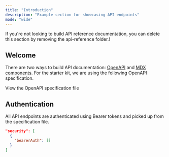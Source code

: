 ```yaml
---
title: "Introduction"
description: "Example section for showcasing API endpoints"
mode: "wide"
---
```



<MySnippet />

<Note>
  If you're not looking to build API reference documentation, you can delete
  this section by removing the api-reference folder.!
</Note>

## Welcome

There are two ways to build API documentation: [OpenAPI](https://mintlify.com/docs/api-playground/openapi/setup) and [MDX components](https://mintlify.com/docs/api-playground/mdx/configuration). For the starter kit, we are using the following OpenAPI specification.

<Card title="Plant Store Endpoints" icon="leaf" href="https://github.com/mintlify/starter/blob/main/api-reference/openapi.json">
  View the OpenAPI specification file
</Card>

## Authentication

All API endpoints are authenticated using Bearer tokens and picked up from the specification file.

```json
"security": [
  {
    "bearerAuth": []
  }
]
```
